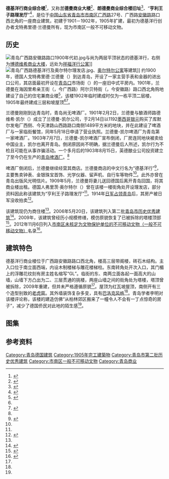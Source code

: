{{Infobox building
| building_name       = 德基洋行商业综合楼
| image               = 青岛广西路27号德基洋行.jpg
| image_size          = <!-- 图片大小 -->
| caption             = <small>德基洋行商业楼，2016年1月</small>
| map_type            = <!--  -->
| alternate_names     = 兰德曼商业大楼、朗德曼商业综合楼
| building_type       = 商业建筑
| architectural_style = <!-- 建筑风格 -->
| use                 = <!-- 用途 -->
| location            = 中国山东省青岛市
| address             = 广西路27号
| coordinates         = <!-- {{Coord|}} -->
| start_date          = 1901年
| completion_date     = 1902年
| renovation_date     = 1905年
| demolition_date     = 
| height              = <!-- 高度 -->
| floor_count         = 3层
| floor_area          = <!-- 建筑面积 -->
| owner               = 
| architect           = 
}}
{{coord|36|03|48|N|120|18|58.4|E|type:landmark|display=title}}

'''德基洋行商业综合楼'''<ref Name=ming>{{cite book|author=王栋|title=《青岛影像 1898-1928：明信片中的城市记忆》|year=2017|publisher=中国海洋大学出版社|location=青岛|isbn=978-7-5670-1113-7}}</ref>，又称'''兰德曼商业大楼'''<ref Name=ta>{{cite book |author1=李明 撰文|author2=袁宾久 摄影|title=《塔楼上的青岛》|year=2008 |publisher=青岛出版社|location=青岛|isbn=978-7-5436-4970-5}}</ref>、'''朗德曼商业综合楼旧址'''<ref Name=qing>{{cite book|author=袁宾久|title=《青岛德式建筑》|year=2009|publisher=中国建筑工业出版社|location=北京|isbn=978-7-112-10905-0}}</ref>、“'''亨利王子路理发厅'''”<ref Name=hua>{{Cite book|title=《画说青岛老建筑》|author1=窦世强 绘|author2=李明 著|publisher=青岛出版社|year=2010|isbn=978-7-5436-3134-2|location=青岛}}</ref>，是位于[[中国|中国]][[山东省|山东省]][[青岛市|青岛市]][[市南区|市南区]][[广西路_(青岛)|广西路]]27号、广西路[[安徽路_(青岛)|安徽路]]路口西北角的一座商业建筑，初建于1901－1902年，1905年扩建，最初为德基洋行创办者戈特弗里德·兰德曼所有，现为市南区一般不可移动文物。

==历史==
[[File:青岛广西路安徽路路口1900年代初.jpg|thumb]]与尚为两层平顶状态的德基洋行，右侧为[[博德维希商业大楼|博德维希商业大楼]]，远处为[[广西路11号祥福洋行公寓|祥福洋行公寓]]]]
[[File:青岛广西路德基洋行及奥尔特尔理发店.jpg|thumb]]、[[奥尔特尔公寓|奥尔特尔公寓]]等建筑]]
约1900年，德国人戈特弗里德·兰德曼（{{lang-de|Gottfried Landmann}}）到达青岛，开设了一家主营手表和金器的进出口公司，其店面最初开设在[[青岛口|青岛口]]市场街（{{lang|de|Marktstraße}}）的一座旧中式平房内。1901年，兰德曼在海因里希亲王街（{{lang|de|Prinz-Heinrich-Straße}}，今广西路）阿尔贝特街（{{lang|de|Albertstraße}}，今安徽路）路口西北角购地建设了自己的住宅兼商业楼<ref Name=lan>{{cite|url=|title=兰德曼-凯尔啤酒厂|date=2011-01-08|issue=第1期|author=[[马维立|马维立]]|periodical=市南人文历史研究|publisher=青岛市市南区政协人文历史研究会}}</ref>，该楼1902年临时建成时仅为一栋平顶二层楼，1905年最终建成三层和坡屋顶<ref Name=ta/><ref Name=dao>{{cite book|author=袁宾久|title=《青岛老建筑之旅》|year=2019|publisher=中国海洋大学出版社|location=青岛|isbn=978-7-5670-2126-6}}</ref>。

兰德曼刚刚到达青岛时，青岛尚无啤酒厂。1901年2月2日，兰德曼与酿酒师路德维希·凯尔（{{lang|de|Ludwig Kell}}）成立了兰德曼-凯尔公司，于2月14日以1192[[墨西哥银元|墨西哥银元]]购买了库默尔发电厂西侧、今天津路山西路路口南侧1489平方米的地块，并在此建设了啤酒厂与一家临街餐馆，同年5月18日申请了营业执照。兰德曼-凯尔啤酒厂为青岛第一家啤酒厂。1903年7月7日，兰德曼-凯尔啤酒厂宣布倒闭，厂房连同地块被卖给中国业主，凯尔也离开青岛。倒闭原因尚不明确，据兰德曼后人所述，凯尔行为不检且可能在从事诈骗活动。一个多月后的1903年8月15日，英德酿业公司投资建立了至今仍在生产的[[青岛啤酒厂|青岛啤酒厂]]。<ref Name=lan/>

啤酒厂倒闭后，兰德曼继续经营其商店。兰德曼商店的中文行名为“德基洋行”<ref>{{cite web|url=https://www.tsingtau.org/wp-content/uploads/2015/02/Adressbuch_1902.pdf|title=Adress-Buch des Deutschen Kiautschou-Gebiets 1902|date=1902|author=|publisher=Verlag von Otto Rose, Tsingtau|accessdate=2020-07-11|archive-date=2019-06-26|archive-url=https://web.archive.org/web/20190626114259/https://www.tsingtau.org/wp-content/uploads/2015/02/Adressbuch_1902.pdf|dead-url=no}}</ref>，主要售卖钟表、金银珠宝首饰、光学仪器、留声机、自行车等物件<ref Name=ta/>。此外亦曾在青岛出版风光明信片。1909年5月，兰德曼将妻儿送回德国后离开青岛回国，将其商业楼出租。德国人弗里茨·奥尔特尔（{{lang|de|Fritz Oertel}}）曾在该楼一楼街角处开设理发店，部分资料因此称该建筑为“亨利王子路理发厅”<ref Name=hua/>。1914年[[青岛战役|日军占领青岛]]后，其房产被日军没收拍卖<ref>{{cite web|url=https://tsingtau.org/landmann-gottfried-1860-1926-uhrmacher-optiker-bierbrauer/|title=Landmann, Gottfried (1860 – 1926), Uhrmacher, Optiker, Bierbrauer|date=2008-06-17|author=Wilhelm Matzat|website=|publisher=|accessdate=2020-07-11|archive-date=2020-03-18|archive-url=https://web.archive.org/web/20200318145316/https://www.tsingtau.org/landmann-gottfried-1860-1926-uhrmacher-optiker-bierbrauer/|dead-url=no}}</ref>。

该建筑现仍为商住楼<ref Name=dao/>。2006年5月20日，该建筑列入第二批[[青岛市历史优秀建筑|青岛市历史优秀建筑]]<ref>{{cite web|url=http://www.qingdao.gov.cn/n172/n3776152/n3776203/n3779237/n3779247/100020071027616743.html|title=关于公布青岛市第二批历史优秀建筑的通知|date=2006-05-20|author=青岛市规划局 青岛市文化局|publisher=青岛政务网|access-date=2019-09-27|archive-url=https://web.archive.org/web/20180707172326/http://www.qingdao.gov.cn/n172/n3776152/n3776203/n3779237/n3779247/100020071027616743.html|archive-date=2018-07-07|dead-url=yes}}</ref>。2009年，该建筑曾经历小规模修缮，模仿原貌恢复了已被拆除的塔楼顶部<ref>{{cite book|author=鲁海|title=《青岛老街故事》|year=2015|publisher=[[青岛出版社|青岛出版社]]|location=青岛|isbn=978-7-5552-1805-0}}</ref>。2012年11月6日列入[[市南区一般不可移动文物|市南区未核定为文物保护单位的不可移动文物（一般不可移动文物）]]名录<ref>{{cite web|url=http://www.qdsn.gov.cn/n16/n1175/n9964611/n9964815/n9964817/n9965830/190703094438230704.html|title=市南区未核定为文物保护单位的不可移动文物（一般不可移动文物）名录|date=2019-07-03|author=市南区文化和旅游局|website=青岛市市南区政务网|publisher=|accessdate=2020-07-11|archive-date=2020-07-02|archive-url=https://web.archive.org/web/20200702152435/http://www.qdsn.gov.cn/n16/n1175/n9964611/n9964815/n9964817/n9965830/190703094438230704.html|dead-url=no}}</ref>。

==建筑特色==
{{external media|width=225px|image1=[https://www.flickr.com/photos/42629902@N00/4212117053/sizes/l/ 2009年修缮前德基洋行商业楼的状态，摄于2005年]}}
德基洋行商业楼位于广西路安徽路路口西北角，楼高三层带阁楼，砖石木结构。主入口位于南立面西端，内设木制楼梯与雕花楼梯柱。东南转角处开次入口，其门楣上的浮雕花纹刻有房主姓名缩写“GL”。临街的东、南两立面各起一面高大的山墙，山墙下方凸出为二、三层贯通的挑楼，两座山墙之间的街角处为塔楼，塔顶曾被拆除，2009年重建，但并未严格遵循原貌<ref Name=ming/>。屋顶为红瓦坡屋顶，南侧开有三个造型别致的[[老虎窗|老虎窗]]。其外墙装饰复杂多变，具有[[巴洛克建筑|巴洛克风格]]<ref Name=dao/>。青岛学者李明对该楼评论称，该楼的建造仿佛“从柏林郊区搬来了一幢令人不会有一丁点惊奇的房子”，减少了德国侨民对此地的陌生感<ref Name=ta/>。

==图集==
{{Gallery
|width=240
|height=160
|File:青岛德基洋行.jpg|<small>德基洋行商业综合楼原貌</small>
|File:青岛广西路德基洋行旧址 2009-04-19.jpg|<small>外墙粉刷、塔顶重建后不久的德基洋行商业楼，2009年4月</small>
|File:青岛广西路安徽路路口 2011-01-02.jpg|<small>广西路安徽路路口与德基洋行商业楼，2011年1月</small>
|File:青岛广西路27号德基洋行细节装饰.jpg|<small>带有字母“GL”的门楣细节，2016年1月</small>
|File:青岛广西路27号德基洋行山花.jpg|<small>山花与屋顶老虎窗，2016年8月</small>
|File:青岛广西路27号德基洋行旧址 2019-12-27.jpg|<small>德基洋行商业楼2019年12月的状态，外墙可能曾因[[2018年上海合作组织青岛峰会|上合青岛峰会]]而临时粉刷了外立面，2009年重建的塔顶最上端因不明原因遗失</small>
}}

==参考资料==
{{reflist}}

{{青岛市德国建筑}}
[[Category:青岛德国建筑|Category:青岛德国建筑]]
[[Category:1905年完工建築物|Category:1905年完工建築物]]
[[Category:青岛市第二批历史优秀建筑|Category:青岛市第二批历史优秀建筑]]
[[Category:市南区一般不可移动文物|Category:市南区一般不可移动文物]]
[[Category:青岛商业|Category:青岛商业]]